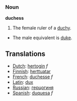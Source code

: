 === Noun ===

'''duchess'''

#The female ruler of a [[duchy]].
*The male equivalent is [[duke]].

==Translations==
*[[Dutch]]: [[hertogin]] ''f''
*[[Finnish]]: [[herttuatar]]
*[[French]]: [[duchesse]] ''f''
*[[Latin]]: [[dux]]
*[[Russian]]: [[герцогиня]]
*[[Spanish]]: [[duquesa]] ''f''